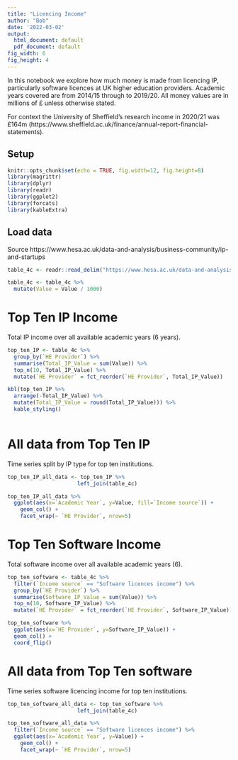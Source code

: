 ```yaml
---
title: "Licencing Income"
author: "Bob"
date: '2022-03-02'
output:
  html_document: default
  pdf_document: default
fig_width: 6
fig_height: 4
---
```


In this notebook we explore how much money is made from licencing IP, particularly software licences at UK higher education providers. Academic years covered are from 2014/15 through to 2019/20. All money values are in millions of £ unless otherwise stated.

For context the University of Sheffield's research income in 2020/21 was £164m (https://www.sheffield.ac.uk/finance/annual-report-financial-statements).

## Setup

```r
knitr::opts_chunk$set(echo = TRUE, fig.width=12, fig.height=8)
library(magrittr)
library(dplyr)
library(readr)
library(ggplot2)
library(forcats)
library(kableExtra)
```


## Load data

Source https://www.hesa.ac.uk/data-and-analysis/business-community/ip-and-startups

```r
table_4c <- readr::read_delim("https://www.hesa.ac.uk/data-and-analysis/providers/business-community/table-4c.csv", skip=11)
```

```r
table_4c <- table_4c %>%
  mutate(Value = Value / 1000)
```


# Top Ten IP Income

Total IP income over all available academic years (6 years).

```r
top_ten_IP <- table_4c %>%
  group_by(`HE Provider`) %>%
  summarise(Total_IP_Value = sum(Value)) %>%
  top_n(10, Total_IP_Value) %>%
  mutate(`HE Provider` = fct_reorder(`HE Provider`, Total_IP_Value))

kbl(top_ten_IP %>% 
  arrange(-Total_IP_Value) %>%
  mutate(Total_IP_Value = round(Total_IP_Value))) %>%
  kable_styling()
  
```

# All data from Top Ten IP

Time series split by IP type for top ten institutions.

```r
top_ten_IP_all_data <- top_ten_IP %>%
                      left_join(table_4c)
```

```r
top_ten_IP_all_data %>% 
  ggplot(aes(x=`Academic Year`, y=Value, fill=`Income source`)) +
    geom_col() +
    facet_wrap(~ `HE Provider`, nrow=5)
```

# Top Ten Software Income

Total software income over all available academic years (6).

```r
top_ten_software <- table_4c %>%
  filter(`Income source` == "Software licences income") %>%
  group_by(`HE Provider`) %>%
  summarise(Software_IP_Value = sum(Value)) %>%
  top_n(10, Software_IP_Value) %>%
  mutate(`HE Provider` = fct_reorder(`HE Provider`, Software_IP_Value))

top_ten_software %>%
  ggplot(aes(x=`HE Provider`, y=Software_IP_Value)) +
  geom_col() +
  coord_flip()
```


# All data from Top Ten software

Time series software licencing income for top ten institutions.

```r
top_ten_software_all_data <- top_ten_software %>%
                      left_join(table_4c)
```


```r
top_ten_software_all_data %>% 
  filter(`Income source` == "Software licences income") %>%
  ggplot(aes(x=`Academic Year`, y=Value)) +
    geom_col() +
    facet_wrap(~ `HE Provider`, nrow=5)
```